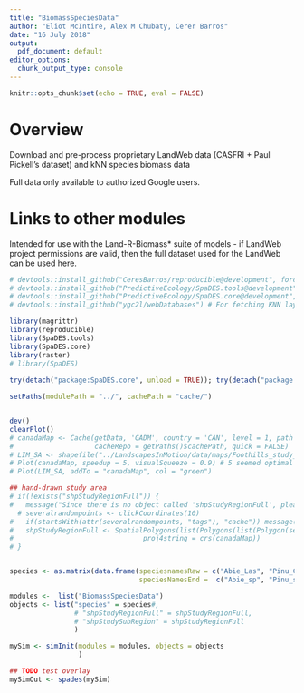 ```yaml
---
title: "BiomassSpeciesData"
author: "Eliot McIntire, Alex M Chubaty, Cerer Barros"
date: "16 July 2018"
output:
  pdf_document: default
editor_options: 
  chunk_output_type: console
---
```


```r
knitr::opts_chunk$set(echo = TRUE, eval = FALSE)
```

# Overview

Download and pre-process proprietary LandWeb data (CASFRI + Paul Pickell's dataset) and kNN species biomass data

Full data only available to authorized Google users.

# Links to other modules

Intended for use with the Land-R-Biomass* suite of models - if LandWeb project permissions are valid, then the full dataset used for the LandWeb can be used here.

```r
# devtools::install_github("CeresBarros/reproducible@development", force = TRUE) # require bugfix for one step
# devtools::install_github("PredictiveEcology/SpaDES.tools@development", force = TRUE)
# devtools::install_github("PredictiveEcology/SpaDES.core@development", force = TRUE)
# devtools::install_github("ygc2l/webDatabases") # For fetching KNN layers from PFC repo

library(magrittr)
library(reproducible)
library(SpaDES.tools)
library(SpaDES.core)
library(raster)
# library(SpaDES)
 
try(detach("package:SpaDES.core", unload = TRUE)); try(detach("package:SpaDES.tools", unload = TRUE)); try(detach("package:reproducible", unload = TRUE)); devtools::load_all("E:/GitHub/reproducible"); devtools::load_all("E:/GitHub/SpaDES.tools"); devtools::load_all("E:/GitHub/SpaDES.core")

setPaths(modulePath = "../", cachePath = "cache/")


dev()
clearPlot()
# canadaMap <- Cache(getData, 'GADM', country = 'CAN', level = 1, path = "data/",
#                    cacheRepo = getPaths()$cachePath, quick = FALSE) 
# LIM_SA <- shapefile("../LandscapesInMotion/data/maps/Foothills_study_area.shp")
# Plot(canadaMap, speedup = 5, visualSqueeze = 0.9) # 5 seemed optimal
# Plot(LIM_SA, addTo = "canadaMap", col = "green")

## hand-drawn study area
# if(!exists("shpStudyRegionFull")) {
#   message("Since there is no object called 'shpStudyRegionFull', please draw a study area with 10 points")
  # severalrandompoints <- clickCoordinates(10)
#   if(startsWith(attr(severalrandompoints, "tags"), "cache")) message("Taking shpStudyRegionFull from Cache")
#   shpStudyRegionFull <- SpatialPolygons(list(Polygons(list(Polygon(severalrandompoints$coords)), ID = 1)),
#                                proj4string = crs(canadaMap))
# }


species <- as.matrix(data.frame(speciesnamesRaw = c("Abie_Las", "Pinu_Con", "Popu_Tre"),
                                speciesNamesEnd =  c("Abie_sp", "Pinu_sp", "Popu_tre")))

modules <-  list("BiomassSpeciesData")
objects <- list("species" = species#,
                # "shpStudyRegionFull" = shpStudyRegionFull,
                # "shpStudySubRegion" = shpStudyRegionFull
                )

mySim <- simInit(modules = modules, objects = objects
                 )

## TODO test overlay
mySimOut <- spades(mySim)

```

